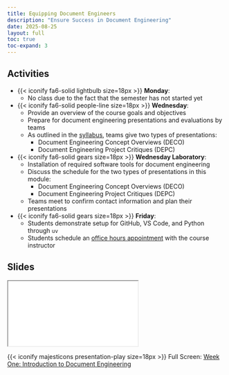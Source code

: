 ```yaml
---
title: Equipping Document Engineers
description: "Ensure Success in Document Engineering"
date: 2025-08-25
layout: full
toc: true
toc-expand: 3
---
```


## Activities

- {{< iconify fa6-solid lightbulb size=18px >}} **Monday**:
  - No class due to the fact that the semester has not started yet
- {{< iconify fa6-solid people-line size=18px >}} **Wednesday**:
  - Provide an overview of the course goals and objectives
  - Prepare for document engineering presentations and evaluations by teams
  - As outlined in the [syllabus](../../syllabus/index.qmd), teams give two
  types of presentations:
     - Document Engineering Concept Overviews (DECO)
     - Document Engineering Project Critiques (DEPC)
- {{< iconify fa6-solid gears size=18px >}} **Wednesday Laboratory**:
  - Installation of required software tools for document engineering
  - Discuss the schedule for the two types of presentations in this module:
     - Document Engineering Concept Overviews (DECO)
     - Document Engineering Project Critiques (DEPC)
  - Teams meet to confirm contact information and plan their presentations
- {{< iconify fa6-solid gears size=18px >}} **Friday**:
  - Students demonstrate setup for GitHub, VS Code, and Python through `uv`
  - Students schedule an [office hours
  appointment](https://www.gregorykapfhammer.com/schedule/) with the course
  instructor

## Slides

```{=html}
<iframe class="slide-deck" src="../../slides/weekone/"></iframe>
```

{{< iconify majesticons presentation-play size=18px >}} Full Screen: [Week One: Introduction to Document Engineering](../../slides/weekone/)
